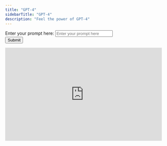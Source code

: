 ```yaml
---
title: "GPT-4"
sidebarTitle: "GPT-4"
description: "Feel the power of GPT-4"
---
```


<form id="gptForm">
  <label for="prompt">Enter your prompt here:</label>
  <input
    type="text"
    id="prompt"
    name="prompt"
    placeholder="Enter your prompt here"
    class="dark"
  />
  <br />
  <input
    type="button"
    value="Submit"
    class="dark"
    onclick="submitForm()"
  />
</form>

<iframe
  width="100%"
  height="300px"
  src="https://www.youtube.com/embed/S6helKOW5P0?rel=0&controls=1&showinfo=0&autohide=1&autoplay=1&mute=0&modestbranding=1&frameborder=0&color=red"
  title="YouTube video player"
  frameborder="0"
  allow="autoplay; encrypted-media; fullscreen"
></iframe>